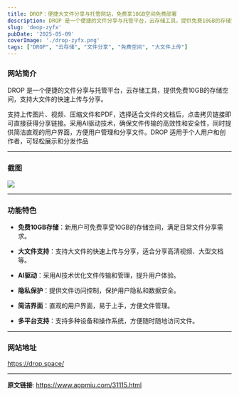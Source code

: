 ---
title: DROP：便捷大文件分享与托管网站，免费享10GB空间免费部署
description: DROP 是一个便捷的文件分享与托管平台，云存储工具，提供免费10GB的存储空间，支持大文件的快速上传与分享。
slug: 'deop-zyfx'
pubDate: '2025-05-09'
coverImage: './drop-zyfx.png'
tags: ["DROP", "云存储", "文件分享", "免费空间", "大文件上传"]
---

### 网站简介

DROP 是一个便捷的文件分享与托管平台，云存储工具，提供免费10GB的存储空间，支持大文件的快速上传与分享。

支持上传图片、视频、压缩文件和PDF，选择适合文件的文档后，点击拷贝链接即可直接获得分享链接。采用AI驱动技术，确保文件传输的高效性和安全性，同时提供简洁直观的用户界面，方便用户管理和分享文件。DROP 适用于个人用户和创作者，可轻松展示和分发作品

---

### 截图

![](https://cdn.jsdelivr.net/gh/kmfx/tuchuang@main/img/202505092144042.png)

---

### 功能特色

- **免费10GB存储**：新用户可免费享受10GB的存储空间，满足日常文件分享需求。

- **大文件支持**：支持大文件的快速上传与分享，适合分享高清视频、大型文档等。

- **AI驱动**：采用AI技术优化文件传输和管理，提升用户体验。 

- **隐私保护**：提供文件访问控制，保护用户隐私和数据安全。  

- **简洁界面**：直观的用户界面，易于上手，方便文件管理。

- **多平台支持**：支持多种设备和操作系统，方便随时随地访问文件。

---

### 网站地址

https://drop.space/

---

**原文链接**: https://www.appmiu.com/31115.html
